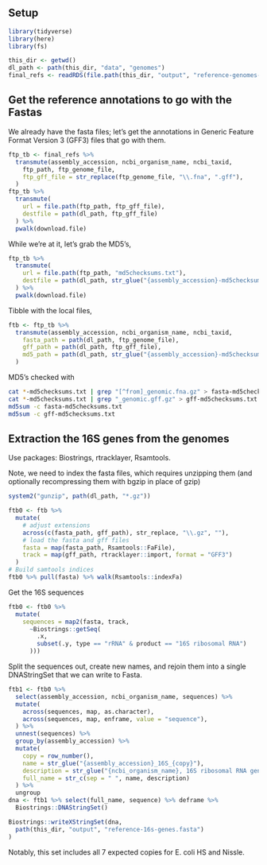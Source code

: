 ## Setup

```r
library(tidyverse)
library(here)
library(fs)
```

```r
this_dir <- getwd()
dl_path <- path(this_dir, "data", "genomes")
final_refs <- readRDS(file.path(this_dir, "output", "reference-genomes-metadata.Rds"))
```

## Get the reference annotations to go with the Fastas

We already have the fasta files; let's get the annotations in Generic Feature
Format Version 3 (GFF3) files that go with them.

```r
ftp_tb <- final_refs %>%
  transmute(assembly_accession, ncbi_organism_name, ncbi_taxid, 
    ftp_path, ftp_genome_file,
    ftp_gff_file = str_replace(ftp_genome_file, "\\.fna", ".gff"),
  )
ftp_tb %>%
  transmute(
    url = file.path(ftp_path, ftp_gff_file),
    destfile = path(dl_path, ftp_gff_file)
  ) %>%
  pwalk(download.file)
```

While we're at it, let's grab the MD5's,
```r
ftp_tb %>%
  transmute(
    url = file.path(ftp_path, "md5checksums.txt"),
    destfile = path(dl_path, str_glue("{assembly_accession}-md5checksums.txt"))
  ) %>%
  pwalk(download.file)
```

Tibble with the local files,
```r
ftb <- ftp_tb %>%
  transmute(assembly_accession, ncbi_organism_name, ncbi_taxid,
    fasta_path = path(dl_path, ftp_genome_file),
    gff_path = path(dl_path, ftp_gff_file),
    md5_path = path(dl_path, str_glue("{assembly_accession}-md5checksums.txt"))
  )
```

MD5's checked with

``` zsh
cat *-md5checksums.txt | grep "[^from]_genomic.fna.gz" > fasta-md5checksums.txt
cat *-md5checksums.txt | grep "_genomic.gff.gz" > gff-md5checksums.txt
md5sum -c fasta-md5checksums.txt
md5sum -c gff-md5checksums.txt
```

## Extraction the 16S genes from the genomes

Use packages: Biostrings, rtracklayer, Rsamtools.

Note, we need to index the fasta files, which requires unzipping them (and
optionally recompressing them with bgzip in place of gzip)

```r
system2("gunzip", path(dl_path, "*.gz"))
```


```r
ftb0 <- ftb %>%
  mutate(
    # adjust extensions
    across(c(fasta_path, gff_path), str_replace, "\\.gz", ""),
    # load the fasta and gff files
    fasta = map(fasta_path, Rsamtools::FaFile),
    track = map(gff_path, rtracklayer::import, format = "GFF3")
  )
# Build samtools indices
ftb0 %>% pull(fasta) %>% walk(Rsamtools::indexFa)
```

Get the 16S sequences
```r
ftb0 <- ftb0 %>%
  mutate(
    sequences = map2(fasta, track, 
      ~Biostrings::getSeq(
        .x,
        subset(.y, type == "rRNA" & product == "16S ribosomal RNA")
      )))
```

Split the sequences out, create new names, and rejoin them into a single
DNAStringSet that we can write to Fasta.
```r
ftb1 <- ftb0 %>%
  select(assembly_accession, ncbi_organism_name, sequences) %>%
  mutate(
    across(sequences, map, as.character),
    across(sequences, map, enframe, value = "sequence"),
  ) %>%
  unnest(sequences) %>%
  group_by(assembly_accession) %>%
  mutate(
    copy = row_number(),
    name = str_glue("{assembly_accession}_16S_{copy}"),
    description = str_glue("{ncbi_organism_name}, 16S ribosomal RNA gene Copy {copy}"),
    full_name = str_c(sep = " ", name, description)
  ) %>%
  ungroup
dna <- ftb1 %>% select(full_name, sequence) %>% deframe %>% 
  Biostrings::DNAStringSet()
```

```r
Biostrings::writeXStringSet(dna,
  path(this_dir, "output", "reference-16s-genes.fasta")
)
```

Notably, this set includes all 7 expected copies for E. coli HS and Nissle.

